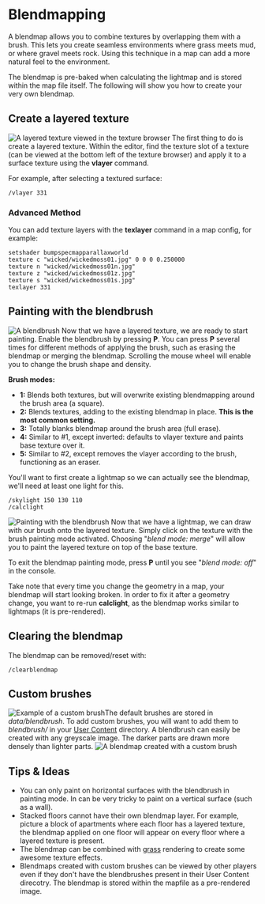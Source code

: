 = Blendmapping =
A blendmap allows you to combine textures by overlapping them with a brush. This lets you create seamless environments where grass meets mud, or where gravel meets rock. Using this technique in a map can add a more natural feel to the environment. 

The blendmap is pre-baked when calculating the lightmap and is stored within the map file itself. The following will show you how to create your very own blendmap.

== Create a layered texture ==
[[File:Blendmap-2.jpg|thumb|A layered texture viewed in the texture browser]]
The first thing to do is create a layered texture. Within the editor, find the texture slot of a texture (can be viewed at the bottom left of the texture browser) and apply it to a surface texture using the '''vlayer''' command.

For example, after selecting a textured surface:
 /vlayer 331

=== Advanced Method ===
You can add texture layers with the '''texlayer''' command in a map config, for example:
 setshader bumpspecmapparallaxworld
 texture c "wicked/wickedmoss01.jpg" 0 0 0 0.250000
 texture n "wicked/wickedmoss01n.jpg"
 texture z "wicked/wickedmoss01z.jpg"
 texture s "wicked/wickedmoss01s.jpg"
 texlayer 331

== Painting with the blendbrush ==
[[File:Blendmap-1.jpg|thumb|A blendbrush]]
Now that we have a layered texture, we are ready to start painting. Enable the blendbrush by pressing '''P'''. You can press '''P''' several times for different methods of applying the brush, such as erasing the blendmap or merging the blendmap. Scrolling the mouse wheel will enable you to change the brush shape and density.

'''Brush modes:'''
*'''1:''' Blends both textures, but will overwrite existing blendmapping around the brush area (a square).
*'''2:''' Blends textures, adding to the existing blendmap in place. '''This is the most common setting.'''
*'''3:''' Totally blanks blendmap around the brush area (full erase).
*'''4:''' Similar to #1, except inverted: defaults to vlayer texture and paints base texture over it.
*'''5:''' Similar to #2, except removes the vlayer according to the brush, functioning as an eraser.



You'll want to first create a lightmap so we can actually see the blendmap, we'll need at least one light for this. 
 /skylight 150 130 110
 /calclight


[[File:Blendmap-3.jpg|thumb|Painting with the blendbrush]]
Now that we have a lightmap, we can draw with our brush onto the layered texture. Simply click on the texture with the brush painting mode activated. Choosing "''blend mode: merge''" will allow you to paint the layered texture on top of the base texture.

To exit the blendmap painting mode, press '''P''' until you see "''blend mode: off''" in the console.


Take note that every time you change the geometry in a map, your blendmap will start looking broken. In order to fix it after a geometry change, you want to re-run '''calclight''', as the blendmap works similar to lightmaps (it is pre-rendered).

== Clearing the blendmap ==
The blendmap can be removed/reset with:
 /clearblendmap

== Custom brushes ==
[[File:Radioactive 512.png|thumb|Example of a custom brush]]The default brushes are stored in ''data/blendbrush''. To add custom brushes, you will want to add them to ''blendbrush/'' in your [[Game_Settings#Location|User Content]] directory. A blendbrush can easily be created with any greyscale image. The darker parts are drawn more densely than lighter parts.
[[File:Blendmap-4.jpg|thumb|A blendmap created with a custom brush]]

== Tips & Ideas ==
* You can only paint on horizontal surfaces with the blendbrush in painting mode. In can be very tricky to paint on a vertical surface (such as a wall).
* Stacked floors cannot have their own blendmap layer. For example, picture a block of apartments where each floor has a layered texture, the blendmap applied on one floor will appear on every floor where a layered texture is present.
* The blendmap can be combined with [[grass]] rendering to create some awesome texture effects.
* Blendmaps created with custom brushes can be viewed by other players even if they don't have the blendbrushes present in their User Content direcotry. The blendmap is stored within the mapfile as a pre-rendered image.